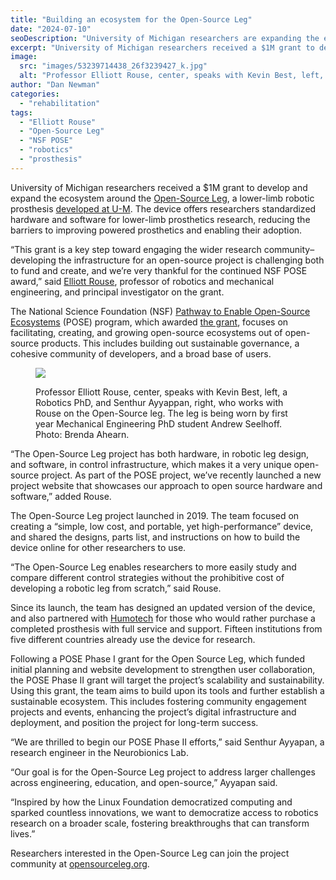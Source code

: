 ```yaml
---
title: "Building an ecosystem for the Open-Source Leg"
date: "2024-07-10"
seoDescription: "University of Michigan researchers are expanding the ecosystem around the Open-Source Leg, a lower-limb robotic prosthesis developed at U-M."
excerpt: "University of Michigan researchers received a $1M grant to develop and expand the ecosystem around the Open-Source Leg, a lower-limb robotic prosthesis developed at U-M."
image: 
  src: "images/53239714438_26f3239427_k.jpg"
  alt: "Professor Elliott Rouse, center, speaks with Kevin Best, left, a Robotics PhD, and Senthur Ayyappan, right, who works with Rouse on the Open-Source leg. The leg is being worn by first year Mechanical Engineering PhD student Andrew Seelhoff."
author: "Dan Newman"
categories: 
  - "rehabilitation"
tags:
  - "Elliott Rouse"
  - "Open-Source Leg"
  - "NSF POSE"
  - "robotics"
  - "prosthesis"
---
```


<VideoCenter url="https://www.youtube.com/watch?v=xFliFk65l3Q" />

University of Michigan researchers received a $1M grant to develop and expand the ecosystem around the [Open-Source Leg](https://www.opensourceleg.org/about), a lower-limb robotic prosthesis [developed at U-M](https://news.engin.umich.edu/2019/06/open-source-bionic-leg-first-of-its-kind-platform-aims-to-rapidly-advance-prosthetics/). The device offers researchers standardized hardware and software for lower-limb prosthetics research, reducing the barriers to improving powered prosthetics and enabling their adoption.

“This grant is a key step toward engaging the wider research community–developing the infrastructure for an open-source project is challenging both to fund and create, and we’re very thankful for the continued NSF POSE award,” said [Elliott Rouse](https://robotics.umich.edu/profile/elliott-rouse/ "Elliott Rouse"), professor of robotics and mechanical engineering, and principal investigator on the grant.

The National Science Foundation (NSF) [Pathway to Enable Open-Source Ecosystems](https://new.nsf.gov/funding/initiatives/pathways-enable-open-source-ecosystems) (POSE) program, which awarded [the grant](https://www.nsf.gov/awardsearch/showAward?AWD_ID=2346117&HistoricalAwards=false), focuses on facilitating, creating, and growing open-source ecosystems out of open-source products. This includes building out sustainable governance, a cohesive community of developers, and a broad base of users.

<figure>

![](images/53239714438_26f3239427_k-1024x683.jpg)

<figcaption>

Professor Elliott Rouse, center, speaks with Kevin Best, left, a Robotics PhD, and Senthur Ayyappan, right, who works with Rouse on the Open-Source leg. The leg is being worn by first year Mechanical Engineering PhD student Andrew Seelhoff. Photo: Brenda Ahearn.

</figcaption>

</figure>

“The Open-Source Leg project has both hardware, in robotic leg design, and software, in control infrastructure, which makes it a very unique open-source project. As part of the POSE project, we’ve recently launched a new project website that showcases our approach to open source hardware and software,” added Rouse.

The Open-Source Leg project launched in 2019. The team focused on creating a “simple, low cost, and portable, yet high-performance” device, and shared the designs, parts list, and instructions on how to build the device online for other researchers to use. 

“The Open-Source Leg enables researchers to more easily study and compare different control strategies without the prohibitive cost of developing a robotic leg from scratch,” said Rouse.

Since its launch, the team has designed an updated version of the device, and also partnered with [Humotech](https://www.linkedin.com/company/human-motion-technologies-llc/) for those who would rather purchase a completed prosthesis with full service and support. Fifteen institutions from five different countries already use the device for research.

Following a POSE Phase I grant for the Open Source Leg, which funded initial planning and website development to strengthen user collaboration, the POSE Phase II grant will target the project’s scalability and sustainability. Using this grant, the team aims to build upon its tools and further establish a sustainable ecosystem. This includes fostering community engagement projects and events, enhancing the project’s digital infrastructure and deployment, and position the project for long-term success. 

“We are thrilled to begin our POSE Phase II efforts,” said Senthur Ayyapan, a research engineer in the Neurobionics Lab. 

“Our goal is for the Open-Source Leg project to address larger challenges across engineering, education, and open-source,” Ayyapan said. 

“Inspired by how the Linux Foundation democratized computing and sparked countless innovations, we want to democratize access to robotics research on a broader scale, fostering breakthroughs that can transform lives.”

Researchers interested in the Open-Source Leg can join the project community at [opensourceleg.org](http://opensourceleg.org/).
